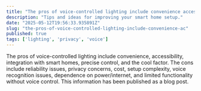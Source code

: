 ```yaml
---
title: "The pros of voice-controlled lighting include convenience accessibility integration with s"
description: "Tips and ideas for improving your smart home setup."
date: "2025-05-12T19:56:33.935891Z"
slug: "the-pros-of-voice-controlled-lighting-include-convenience-ac"
published: true
tags: ['lighting', 'privacy', 'voice']
---
```


The pros of voice-controlled lighting include convenience, accessibility, integration with smart homes, precise control, and the cool factor. The cons include reliability issues, privacy concerns, cost, setup complexity, voice recognition issues, dependence on power/internet, and limited functionality without voice control. This information has been published as a blog post.